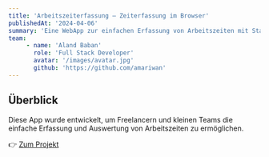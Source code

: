 ```yaml
---
title: 'Arbeitszeiterfassung – Zeiterfassung im Browser'
publishedAt: '2024-04-06'
summary: 'Eine WebApp zur einfachen Erfassung von Arbeitszeiten mit Start/Stopp-Logik, Sessions, Reports und Benutzerverwaltung.'
team:
     - name: 'Aland Baban'
       role: 'Full Stack Developer'
       avatar: '/images/avatar.jpg'
       github: 'https://github.com/amariwan'
---
```


## Überblick

Diese App wurde entwickelt, um Freelancern und kleinen Teams die einfache Erfassung und Auswertung von Arbeitszeiten zu ermöglichen.

👉 [Zum Projekt](https://github.com/amariwan/Arbeitszeiterfassung)

